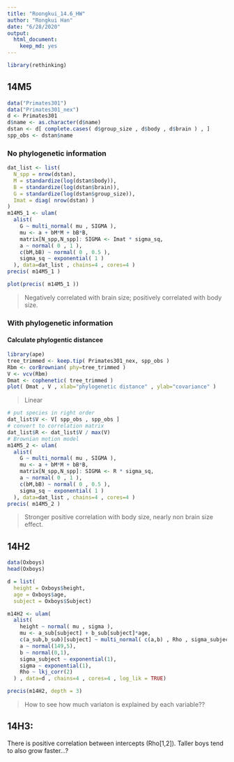 ```yaml
---
title: "Roongkui_14.6_HW"
author: "Rongkui Han"
date: "6/28/2020"
output: 
  html_document: 
    keep_md: yes
---
```


```r
library(rethinking)
```

## 14M5

```r
data("Primates301")
data("Primates301_nex")
d <- Primates301 
d$name <- as.character(d$name)
dstan <- d[ complete.cases( d$group_size , d$body , d$brain ) , ]
spp_obs <- dstan$name
```

### No phylogenetic information
```r
dat_list <- list( 
  N_spp = nrow(dstan),
  M = standardize(log(dstan$body)),
  B = standardize(log(dstan$brain)),
  G = standardize(log(dstan$group_size)),
  Imat = diag( nrow(dstan) )
)
m14M5_1 <- ulam(
  alist(
    G ~ multi_normal( mu , SIGMA ),
    mu <- a + bM*M + bB*B,
    matrix[N_spp,N_spp]: SIGMA <- Imat * sigma_sq,
    a ~ normal( 0 , 1 ),
    c(bM,bB) ~ normal( 0 , 0.5 ),
    sigma_sq ~ exponential( 1 )
  ), data=dat_list , chains=4 , cores=4 )
precis( m14M5_1 )
```

```r
plot(precis( m14M5_1 ))
```

> Negatively correlated with brain size; positively correlated with body size. 

### With phylogenetic information

#### Calculate phylogentic distancee
```r
library(ape)
tree_trimmed <- keep.tip( Primates301_nex, spp_obs )
Rbm <- corBrownian( phy=tree_trimmed )
V <- vcv(Rbm)
Dmat <- cophenetic( tree_trimmed )
plot( Dmat , V , xlab="phylogenetic distance" , ylab="covariance" )
```

> Linear

```r
# put species in right order
dat_list$V <- V[ spp_obs , spp_obs ]
# convert to correlation matrix
dat_list$R <- dat_list$V / max(V)
# Brownian motion model
m14M5_2 <- ulam(
  alist(
    G ~ multi_normal( mu , SIGMA ),
    mu <- a + bM*M + bB*B,
    matrix[N_spp,N_spp]: SIGMA <- R * sigma_sq,
    a ~ normal( 0 , 1 ),
    c(bM,bB) ~ normal( 0 , 0.5 ),
    sigma_sq ~ exponential( 1 )
  ), data=dat_list , chains=4 , cores=4 )
precis( m14M5_2 )
```

> Stronger positive correlation with body size, nearly non brain size effect. 


## 14H2
```r
data(Oxboys)
head(Oxboys)

d = list(
  height = Oxboys$height,
  age = Oxboys$age,
  subject = Oxboys$Subject)

m14H2 <- ulam( 
  alist(
    height ~ normal( mu , sigma ),
    mu <- a_sub[subject] + b_sub[subject]*age,
    c(a_sub,b_sub)[subject] ~ multi_normal( c(a,b) , Rho , sigma_subject),
    a ~ normal(149,5),
    b ~ normal(0,1),
    sigma_subject ~ exponential(1),
    sigma ~ exponential(1),
    Rho ~ lkj_corr(2)
  ) , data=d , chains=4 , cores=4 , log_lik = TRUE)
```

```r
precis(m14H2, depth = 3)
```

> How to see how much variaton is explained by each variable??

## 14H3:

There is positive correlation between intercepts (Rho[1,2]). Taller boys tend to also grow faster...?

